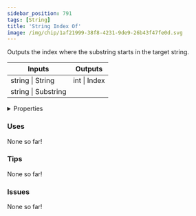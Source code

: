 ```yaml
---
sidebar_position: 791
tags: [String]
title: 'String Index Of'
image: /img/chip/1af21999-38f8-4231-9de9-26b43f47fe0d.svg
---
```


Outputs the index where the substring starts in the target string.



<IChip uuid="1af21999-38f8-4231-9de9-26b43f47fe0d"/>

<table><thead><tr><th>Inputs</th><th>Outputs</th></tr></thead><tbody><tr><td>string | String</td><td>int | Index</td></tr><tr><td>string | Substring</td><td /></tr></tbody></table>

<details>
  <summary>Properties</summary>
  <div>
    <div>
    <table>
      <tbody>
        <tr>
          <td>Is beta required?</td>
          <td>No</td>
        </tr>
        <tr>
          <td>Is chip a trolling risk?</td>
          <td>No</td>
        </tr>
        <tr>
          <td>Is chip a role assignment risk?</td>
          <td>No</td>
        </tr>
        <tr>
          <td>Chip UUID</td>
          <td>1af21999-38f8-4231-9de9-26b43f47fe0d</td>
        </tr>
        <tr>
          <td>Room availability</td>
          <td>Available everywhere</td>
        </tr>
      </tbody>
    </table>
    </div>
  </div>
</details>

### Uses

None so far!

### Tips

None so far!

### Issues

None so far!